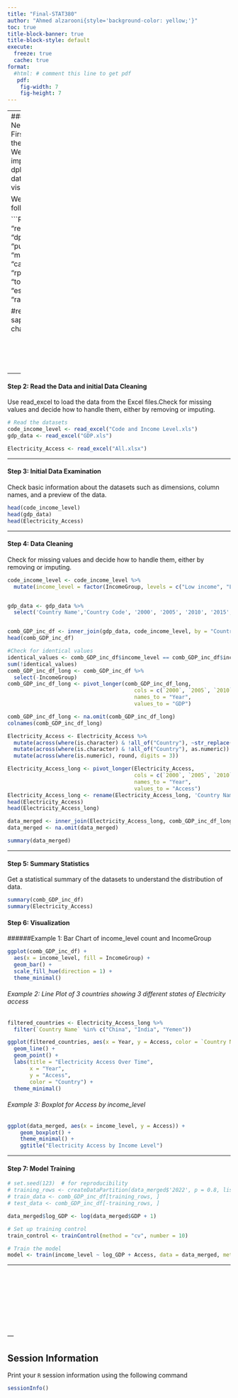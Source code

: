 ```yaml
---
title: "Final-STAT380"
author: "Ahmed alzarooni{style='background-color: yellow;'}"
toc: true
title-block-banner: true
title-block-style: default
execute: 
  freeze: true
  cache: true
format:
  #html: # comment this line to get pdf
   pdf: 
    fig-width: 7
    fig-height: 7
---
```



---
#### Step 1: Load Necessary Libraries
First, ensure you have the necessary libraries. We'll use readxl to import Excel files and dplyr and ggplot2 for data manipulation and visualization.

We will need the following packages:


```R
packages <- c(
  "readxl",
  "tibble",
  "dplyr", 
  "readr", 
  "tidyr", 
  "purrr", 
  "broom",
  "magrittr",
  "corrplot",
  "caret",
  "rpart",
  "rpart.plot",
  "e1071",
  "torch", 
  "luz",
  "stringr",
  "esquisse",
  "randomForest"
)

#renv::install(packages)
sapply(packages,library, character.only=T)
```

<br><br><br><br>
---

#### Step 2: Read the Data and initial Data Cleaning
Use read_excel to load the data from the Excel files.Check for missing values and decide how to handle them, either by removing or imputing.


```R
# Read the datasets
code_income_level <- read_excel("Code and Income Level.xls")
gdp_data <- read_excel("GDP.xls")

Electricity_Access <- read_excel("All.xlsx")

```


---

#### Step 3: Initial Data Examination
Check basic information about the datasets such as dimensions, column names, and a preview of the data.


```R
head(code_income_level)
head(gdp_data)
head(Electricity_Access)
```

---

#### Step 4: Data Cleaning
Check for missing values and decide how to handle them, either by removing or imputing.


```R
code_income_level <- code_income_level %>%
  mutate(income_level = factor(IncomeGroup, levels = c("Low income", "Lower middle income", "Upper middle income", "High income"), ordered = TRUE))


gdp_data <- gdp_data %>%
  select('Country Name','Country Code', '2000', '2005', '2010', '2015', '2022')


comb_GDP_inc_df <- inner_join(gdp_data, code_income_level, by = "Country Code")
head(comb_GDP_inc_df)
```

```R
#Check for identical values
identical_values <- comb_GDP_inc_df$income_level == comb_GDP_inc_df$income_group
sum(!identical_values)
comb_GDP_inc_df_long <- comb_GDP_inc_df %>%
  select(-IncomeGroup)
comb_GDP_inc_df_long <- pivot_longer(comb_GDP_inc_df_long, 
                                        cols = c(`2000`, `2005`, `2010`, `2015`, `2022`), 
                                        names_to = "Year", 
                                        values_to = "GDP")

comb_GDP_inc_df_long <- na.omit(comb_GDP_inc_df_long)
colnames(comb_GDP_inc_df_long)

```

```R
Electricity_Access <- Electricity_Access %>%
  mutate(across(where(is.character) & !all_of("Country"), ~str_replace(., ">99%", "0.990"))) %>%
  mutate(across(where(is.character) & !all_of("Country"), as.numeric)) %>%
  mutate(across(where(is.numeric), round, digits = 3))

Electricity_Access_long <- pivot_longer(Electricity_Access, 
                                        cols = c(`2000`, `2005`, `2010`, `2015`, `2022`), 
                                        names_to = "Year", 
                                        values_to = "Access")
Electricity_Access_long <- rename(Electricity_Access_long, 'Country Name' = 'Country')
head(Electricity_Access)
head(Electricity_Access_long)
```

```R

data_merged <- inner_join(Electricity_Access_long, comb_GDP_inc_df_long, by = c("Country Name", "Year"))
data_merged <- na.omit(data_merged)

summary(data_merged)
```



---

#### Step 5: Summary Statistics
Get a statistical summary of the datasets to understand the distribution of data.

```R
summary(comb_GDP_inc_df)
summary(Electricity_Access)

```

#### Step 6: Visualization
######Example 1: Bar Chart of income_level count and IncomeGroup

```R
ggplot(comb_GDP_inc_df) +
  aes(x = income_level, fill = IncomeGroup) +
  geom_bar() +
  scale_fill_hue(direction = 1) +
  theme_minimal()
```

###### Example 2: Line Plot of 3 countries showing 3 different states of Electricity access

```R
filtered_countries <- Electricity_Access_long %>% 
  filter(`Country Name` %in% c("China", "India", "Yemen"))

ggplot(filtered_countries, aes(x = Year, y = Access, color = `Country Name`, group = `Country Name`)) +
  geom_line() + 
  geom_point() + 
  labs(title = "Electricity Access Over Time",
       x = "Year",
       y = "Access",
       color = "Country") + 
  theme_minimal()

```
###### Example 3: Boxplot for Access by income_level
```R
ggplot(data_merged, aes(x = income_level, y = Access)) + 
    geom_boxplot() +
    theme_minimal() +
    ggtitle("Electricity Access by Income Level")

```

---

#### Step 7: Model Training

```R
# set.seed(123)  # for reproducibility
# training_rows <- createDataPartition(data_merged$'2022', p = 0.8, list = FALSE)
# train_data <- comb_GDP_inc_df[training_rows, ]
# test_data <- comb_GDP_inc_df[-training_rows, ]
```

```R
data_merged$log_GDP <- log(data_merged$GDP + 1)

# Set up training control
train_control <- trainControl(method = "cv", number = 10)

# Train the model
model <- train(income_level ~ log_GDP + Access, data = data_merged, method = "rpart", trControl = train_control)
```
---




:::{.hidden unless-format="pdf"}
\pagebreak
:::

<br><br><br><br>
<br><br><br><br>
---



::: {.callout-note collapse="true"}
## Session Information

Print your `R` session information using the following command

```R
sessionInfo()
```
:::